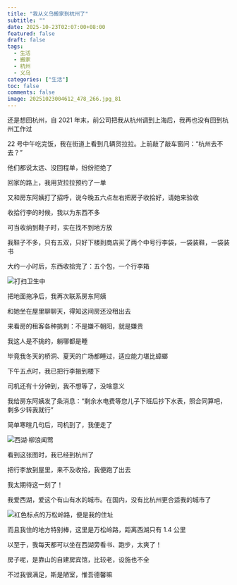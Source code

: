 ```yaml
---
title: "我从义乌搬家到杭州了"
subtitle: ""
date: 2025-10-23T02:07:00+08:00
featured: false
draft: false
tags:
  - 生活
  - 搬家
  - 杭州
  - 义乌
categories: ["生活"]
toc: false
comments: false
image: 20251023004612_478_266.jpg_81
---
```


还是想回杭州，自 2021 年末，前公司把我从杭州调到上海后，我再也没有回到杭州工作过

22 号中午吃完饭，我在街道上看到几辆货拉拉。上前敲了敲车窗问：“杭州去不去？”

他们都说太远、没回程单，纷纷拒绝了

回家的路上，我用货拉拉预约了一单

又和房东阿姨打了招呼，说今晚五六点左右把房子收拾好，请她来验收

收拾行李的时候，我以为东西不多

可当收纳到鞋子时，实在找不到地方放

我鞋子不多，只有五双，只好下楼到商店买了两个中号行李袋，一袋装鞋，一袋装书

大约一小时后，东西收拾完了：五个包，一个行李箱

<Img 
  src="20251023004610_477_266.jpg"
  alt="打扫卫生中"
/>

把地面拖净后，我再次联系房东阿姨

和她坐在屋里聊聊天，得知这间房还没租出去

来看房的租客各种挑刺：不是嫌不朝阳，就是嫌贵

我这人是不挑的，躺哪都是睡

毕竟我冬天的桥洞、夏天的广场都睡过，适应能力堪比蟑螂

下午五点时，我已把行李搬到楼下

司机还有十分钟到，我不想等了，没啥意义

我给房东阿姨发了条消息：“剩余水电费等您儿子下班后抄下水表，照合同算吧，剩多少转我就行”

简单寒暄几句后，司机到了，我便走了

<Img 
  src="20251023004612_478_266.jpg"
  alt="西湖·柳浪闻莺"
/>

看到这张图时，我已经到杭州了

把行李放到屋里，来不及收拾，我便跑了出去

我太期待这一刻了！

我爱西湖，爱这个有山有水的城市。在国内，没有比杭州更合适我的城市了

<Img 
  src="2025-10-23_01-44-53.png"
  alt="红色标点的万松岭路，便是我的住址"
  exif="false"
/>

而且我住的地方特别棒，这里是万松岭路，距离西湖只有 1.4 公里

以至于，我每天都可以坐在西湖旁看书、跑步，太爽了！

房子呢，是靠山的自建房宾馆，比较老，设施也不全

不过我很满足，斯是陋室，惟吾德馨嘛